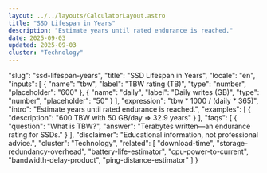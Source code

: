 ```yaml
---
layout: ../../layouts/CalculatorLayout.astro
title: "SSD Lifespan in Years"
description: "Estimate years until rated endurance is reached."
date: 2025-09-03
updated: 2025-09-03
cluster: "Technology"
---
```


  "slug": "ssd-lifespan-years",
  "title": "SSD Lifespan in Years",
  "locale": "en",
  "inputs": [
    {
      "name": "tbw",
      "label": "TBW rating (TB)",
      "type": "number",
      "placeholder": "600"
    },
    {
      "name": "daily",
      "label": "Daily writes (GB)",
      "type": "number",
      "placeholder": "50"
    }
  ],
  "expression": "tbw * 1000 / (daily * 365)",
  "intro": "Estimate years until rated endurance is reached.",
  "examples": [
    {
      "description": "600 TBW with 50 GB/day ⇒ 32.9 years"
    }
  ],
  "faqs": [
    {
      "question": "What is TBW?",
      "answer": "Terabytes written—an endurance rating for SSDs."
    }
  ],
  "disclaimer": "Educational information, not professional advice.",
  "cluster": "Technology",
  "related": [
    "download-time",
    "storage-redundancy-overhead",
    "battery-life-estimator",
    "cpu-power-to-current",
    "bandwidth-delay-product",
    "ping-distance-estimator"
  ]
}

<Calculator schema={schema} />

